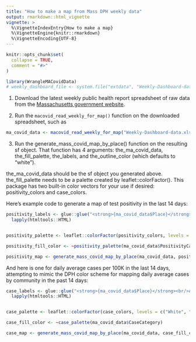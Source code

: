 ```yaml
---
title: "How to make a map from Mass DPH weekly data"
output: rmarkdown::html_vignette
vignette: >
  %\VignetteIndexEntry{How to make a map}
  %\VignetteEngine{knitr::rmarkdown}
  %\VignetteEncoding{UTF-8}
---
```


```r
knitr::opts_chunk$set(
  collapse = TRUE,
  comment = "#>"
)
```

```r
library(WrangleMACovidData)
# weekly_dashboard_file <- system.file("extdata", "Weekly-Dashboard-data-08122020.xlsx", package = "WrangleMACovidData")
```

1) Download the latest weekly public health report spreadsheet of raw data from the [Massachusetts government website](https://www.mass.gov/info-details/covid-19-response-reporting#covid-19-weekly-public-health-report-).

2) Run the `macovid_read_weekly_for_map()` function on the downloaded spreadsheet, such as

```r
ma_covid_data <- macovid_read_weekly_for_map("Weekly-Dashboard-data.xlsx")
```

3) Run the generate_mass_covid_map_by_place() function on the resulting sf object. That function has 4 arguments: the_ma_covid_data, the_fill_palette, the_labels, and the_outline_color (which defaults to "white").

the_ma_covid_data should be the sf object you generated above. the_fill_palette needs to be a palette created by leaflet::colorFactor(). This package has two built-in color vectors for your use if desired: positivity_colors and case_colors.

Here's example code to generate a map of test positivity in the last 14 days:

```r


positivity_labels <- glue::glue("<strong>{ma_covid_data$Place}</strong><br/>Positivity: {ma_covid_data$PositivityRate}%<br />Avg daily cases per 100K: {ma_covid_data$DailyAvgCases}") %>% 
  lapply(htmltools::HTML)


positivity_palette <- leaflet::colorFactor(positivity_colors, levels = c("1.0 or Below", "Very Low", "Low", "Moderate", "Concern", "High", "Very High"), ordered = TRUE)

positivity_fill_color <- ~positivity_palette(ma_covid_data$PositivityCategory)

positivity_map <- generate_mass_covid_map_by_place(ma_covid_data, positivity_fill_color, positivity_labels)

```


And here is one for daily average cases per 100K in the last 14 days, attempting to mimic the DPH color scheme for mapping daily average cases by community in the past 14 days:


```r

case_labels <- glue::glue("<strong>{ma_covid_data$Place}</strong><br/>Avg daily cases per 100K: {ma_covid_data$DailyAvgCases}<br />Positivity: {ma_covid_data$PositivityRate}%") %>% 
  lapply(htmltools::HTML)


case_palette <- leaflet::colorFactor(case_colors, levels = c("White", "Green", "Yellow", "Red"), ordered = TRUE)

case_fill_color <- ~case_palette(ma_covid_data$CaseCategory)

case_map <- generate_mass_covid_map_by_place(ma_covid_data, case_fill_color, case_labels, the_outline_color = "black")


```





